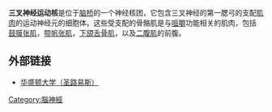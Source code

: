 {{Infobox brain
| Name            = 三叉神经运动核
| Latin           = nucleus motorius nervi trigemini
| Image           = Gray696.png
| Caption         = 该图展示各个脑神经核，背面观。红色所示为运动核团，蓝色为感觉核团。 (三叉神经运动核为红色，标注为“V”)
| Image2          =
| Caption2        =
| IsPartOf        =
| Components      =
| Artery          =
| Vein            =
<!--
| GraySubject     = 187
| GrayPage        = 787
| BrainInfoNumber = 551
| MeshName        = Trigeminal+nuclei
| MeshNumber      = A08.186.211.132.931
| DorlandsPre     = n_11
| DorlandsSuf     = 12581906
-->
}}
'''三叉神经运动核'''是位于[[脑桥|脑桥]]的一个神经核团，它包含三叉神经的第一腮弓的支配[[肌肉|肌肉]]的运动神经元的细胞体。这些受支配的骨骼肌是与[[咀嚼|咀嚼]]功能相关的肌肉，包括
[[鼓膜张肌|鼓膜张肌]]，[[颚帆张肌|颚帆张肌]]，[[下颌舌骨肌|下颌舌骨肌]]，以及[[二腹肌|二腹肌]]的前腹。

== 外部链接 ==
* [https://web.archive.org/web/20070413030711/http://thalamus.wustl.edu/course/brstem.html 华盛顿大学（圣路易斯）]

{{后脑}}

[[Category:腦神經|Category:腦神經]]